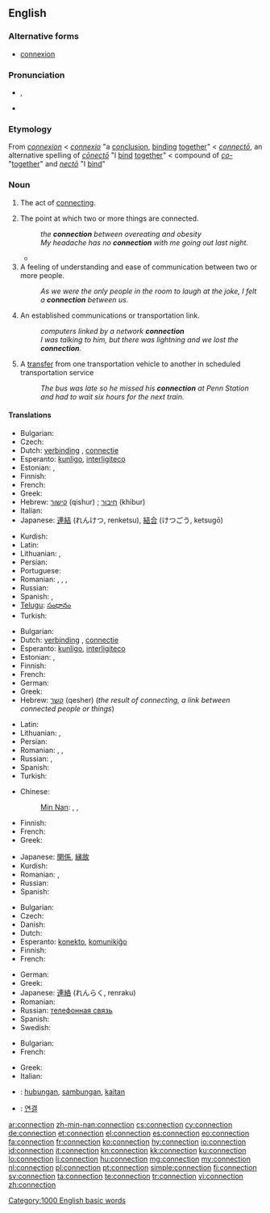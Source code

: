 ==English==
{{wikipedia|dab=connection}}

===Alternative forms===
* [[connexion]] {{qualifier|obsolete}}

===Pronunciation===
* {{IPA|/kəˈnɛkʃən/}}, {{SAMPA|/k@"nEkS@n/}}
* {{audio|en-us-connection.ogg|Audio (US)}}

===Etymology===
From {{etyl|fro}} ''[[connexion]]'' < {{etyl|la}} ''[[connexio#Latin|connexio]]'' "a [[conclusion]], [[binding]] [[together]]" < ''[[connecto#Latin|connectō]]'', an alternative spelling of ''[[conecto#Latin|cōnectō]]'' "I [[bind]] [[together]]" < compound of ''[[co-#Latin|co-]]'' "[[together]]" and ''[[necto#Latin|nectō]]'' "I [[bind]]"

===Noun===
{{en-noun|s|-}}

# {{uncountable}} The act of [[connect]]ing.
# The point at which two or more things are connected.
#: ''the '''connection''' between overeating and obesity''
#: ''My headache has no '''connection''' with me going out last night.''
#*{{quote-news
|year=2004
|date=April 15
|author=
|title=Morning swoop in hunt for Jodi's killer 
|work=The Scotsman
|url=http://www.scotsman.com/news/morning_swoop_in_hunt_for_jodi_s_killer_1_521912
|page=
|passage=A spokesman for Lothian and Borders Police said: "We can confirm that a 15-year-old boy has been arrested and charged in connection with the murder of Jodi Jones. A 45-year-old has also been arrested in '''connection''' with allegations of attempting to pervert the course of justice. A report on this has been sent to the procurator fiscal." }}
# A feeling of understanding and ease of communication between two or more people.
#: ''As we were the only people in the room to laugh at the joke, I felt a '''connection''' between us.''
# An established communications or transportation link.
#: ''computers linked by a network '''connection'''''
#: ''I was talking to him, but there was lightning and we lost the '''connection'''.''
# {{transport}} A [[transfer]] from one transportation vehicle to another in scheduled transportation service
#: ''The bus was late so he missed his '''connection''' at Penn Station and had to wait six hours for the next train.''

====Translations====
{{trans-top|act of connecting}}
* Bulgarian: {{t|bg|свързване|n}}
* Czech: {{t-|cs|spojení|n}}
* Dutch: [[verbinding]] {{f}}, [[connectie]] {{f}}
* Esperanto: [[kunligo]], [[interligiteco]]
* Estonian: {{t|et|ühendamine}}, {{t|et|seostamine}}
* Finnish: {{t+|fi|yhteys}}
* French: {{t+|fr|connexion|f}}
* Greek: {{t|el|σύνδεση|f|tr=sýndesi}}
* Hebrew: [[קישור]] (qishur) {{m}}; [[חיבור]] (khibur) {{m}}
* Italian: {{t+|it|connessione|f}}
* Japanese: [[連結]] (れんけつ, renketsu), [[結合]] (けつごう, ketsugō)
{{trans-mid}}
* Kurdish: {{ku-Arab|[[په‌یوه‌ندی]]}}
* Latin: {{t-|la|nexus|m}}
* Lithuanian: {{t|lt|ryšys|m}}, {{t|lt|sujungimas|m}}
* Persian: {{t-|fa|اتصال|xs=Persian}}
* Portuguese: {{t+|pt|conexão|f}}
* Romanian: {{t|ro|conectare|f}}, {{t|ro|legare|f}}, {{t|ro|unire|f}}, {{t|ro|îmbinare|f}}
* Russian: {{t+|ru|соединение}}
* Spanish: {{t-|es|vinculación|f}}, {{t-|es|conexión|f}}
* [[Telugu]]: [[సంధానం]]
* Turkish: {{t|tr|bağlantı}}
{{trans-bottom}}

{{trans-top|point at which two or more things are joined}}
* Bulgarian: {{t|bg|съединение|n}}
* Dutch: [[verbinding]] {{f}}, [[connectie]] {{f}}
* Esperanto: [[kunligo]], [[interligiteco]]
* Estonian: {{t|et|ühendus}}, {{t-|et|seos}}
* Finnish: {{t+|fi|yhteys}}
* French: {{t+|fr|connexion|f}}
* German: {{t+|de|Verbindung}}
* Greek: {{t|el|σύνδεση|f|tr=sýndesi}}
* Hebrew: [[קשר]] (qesher) {{m}} (''the result of connecting, a link between connected people or things'')
{{trans-mid}}
* Latin: {{t-|la|nexus|m}}
* Lithuanian: {{t|lt|jungtis|m}}, {{t|lt|sujungimas|m}}
* Persian: {{t-|fa|اتصال|xs=Persian}}
* Romanian: {{t|ro|legătură|f}}, {{t|ro|conexiune|f}}, {{t|ro|joncțiune}}
* Russian: {{t+|ru|связь|f}}, {{t+|ru|соединение|n}}
* Spanish: {{t-|es|conexión|f}}
* Turkish: {{t|tr|bağlantı}}
{{trans-bottom}}

{{trans-top|feeling of understanding and ease of communication between two or more people}}
* Chinese:
*: [[Min Nan]]: {{tø|nan|關係|tr=koan-hē|sc=Hans}}, {{tø|nan|值大代|tr=tī-tōa-tāi|sc=Hans}}, {{tø|nan|值代|tr=tī-tāi|sc=Hans}}
* Finnish: {{t+|fi|yhteys}}
* French: {{t+|fr|complicité|f}}
* Greek: {{t|el|σύνδεση|f|tr=sýndesi}}
{{trans-mid}}
* Japanese: [[関係]], [[縁故]]
* Kurdish: {{ku-Arab|[[په‌یوه‌ندی]]}}
* Romanian: {{t|ro|legătură|f}}, {{t|ro|relație|f}}
* Russian: {{t+|ru|связь|f}}
* Spanish: {{t-|es|confianza|f}}
{{trans-bottom}}

{{trans-top|an established communications or transportation link}}
* Bulgarian: {{t|bg|връзка|f}}
* Czech: {{t-|cs|spojení|n}}
* Danish: {{t|da|forbindelse|c}}
* Dutch: {{t+|nl|verbinding|f}}
* Esperanto: [[konekto]], [[komunikiĝo]]
* Finnish: {{t+|fi|yhteys}}
* French: {{t+|fr|connexion|f}}
{{trans-mid}}
* German: {{t+|de|Verbindung}}
* Greek: {{t|el|σύνδεση|f|tr=sýndesi}}
* Japanese: [[連絡]] (れんらく, renraku)
* Romanian: {{t|ro|legătură|f}}
* Russian: [[телефонная связь]]
* Spanish: {{t-|es|llamada|f}}
* Swedish: {{t+|sv|förbindelse|c}}
{{trans-bottom}}

{{trans-top|transfer in transport}}
* Bulgarian: {{t|bg|връзка|f}}
* French: {{t+|fr|correspondance|f}}
{{trans-mid}}
* Greek: {{t|el|ανταπόκριση|f|tr=antapókrisi}}
* Italian: {{t+|it|coincidenza|f}}
{{trans-bottom}}

{{checktrans}}

* {{ttbc|id}}: [[hubung|hubungan]], [[sambung|sambungan]], [[kait|kaitan]]
* {{ttbc|ko}}: [[연결]]

[[Category:1000 English basic words]]

[[ar:connection]]
[[zh-min-nan:connection]]
[[cs:connection]]
[[cy:connection]]
[[de:connection]]
[[et:connection]]
[[el:connection]]
[[es:connection]]
[[eo:connection]]
[[fa:connection]]
[[fr:connection]]
[[ko:connection]]
[[hy:connection]]
[[io:connection]]
[[id:connection]]
[[it:connection]]
[[kn:connection]]
[[kk:connection]]
[[ku:connection]]
[[lo:connection]]
[[li:connection]]
[[hu:connection]]
[[mg:connection]]
[[my:connection]]
[[nl:connection]]
[[pl:connection]]
[[pt:connection]]
[[simple:connection]]
[[fi:connection]]
[[sv:connection]]
[[ta:connection]]
[[te:connection]]
[[tr:connection]]
[[vi:connection]]
[[zh:connection]]